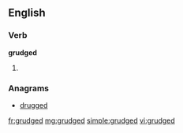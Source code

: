 ==English==

===Verb===
'''grudged'''

# {{past of|[[grudge]]}}

===Anagrams===
* [[drugged#English|drugged]]

[[fr:grudged]]
[[mg:grudged]]
[[simple:grudged]]
[[vi:grudged]]